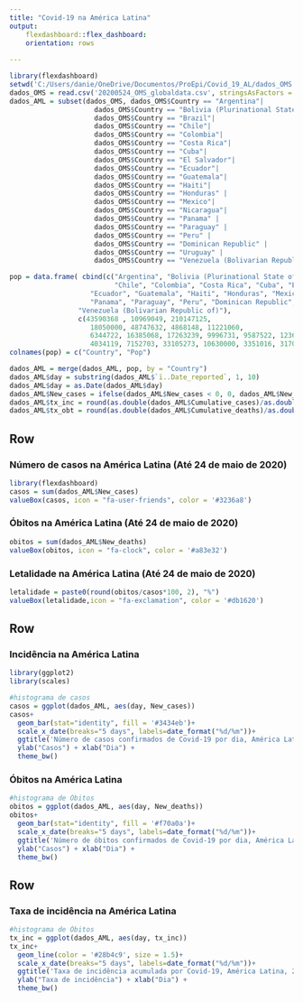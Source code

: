 ```yaml
---
title: "Covid-19 na América Latina"
output: 
    flexdashboard::flex_dashboard:
    orientation: rows
  
---
```


```r
library(flexdashboard)
setwd('C:/Users/danie/OneDrive/Documentos/ProEpi/Covid_19_AL/dados_OMS')
dados_OMS = read.csv('20200524_OMS_globaldata.csv', stringsAsFactors = F)
dados_AML = subset(dados_OMS, dados_OMS$Country == "Argentina"|
                     dados_OMS$Country == "Bolivia (Plurinational State of)"|
                     dados_OMS$Country == "Brazil"|
                     dados_OMS$Country == "Chile"|
                     dados_OMS$Country == "Colombia"|
                     dados_OMS$Country == "Costa Rica"|
                     dados_OMS$Country == "Cuba"|
                     dados_OMS$Country == "El Salvador"|
                     dados_OMS$Country == "Ecuador"|
                     dados_OMS$Country == "Guatemala"|
                     dados_OMS$Country == "Haiti"|
                     dados_OMS$Country == "Honduras" |
                     dados_OMS$Country == "Mexico"|
                     dados_OMS$Country == "Nicaragua"|
                     dados_OMS$Country == "Panama" |
                     dados_OMS$Country == "Paraguay" |
                     dados_OMS$Country == "Peru" |
                     dados_OMS$Country == "Dominican Republic" |
                     dados_OMS$Country == "Uruguay" |
                     dados_OMS$Country == "Venezuela (Bolivarian Republic of)")

pop = data.frame( cbind(c("Argentina", "Bolivia (Plurinational State of)", "Brazil", 
                          "Chile", "Colombia", "Costa Rica", "Cuba", "El Salvador",
                    "Ecuador", "Guatemala", "Haiti", "Honduras", "Mexico", "Nicaragua",
                    "Panama", "Paraguay", "Peru", "Dominican Republic", "Uruguay",
                 "Venezuela (Bolivarian Republic of)"),
                 c(43590368 , 10969049, 210147125, 
                    18050000, 48747632, 4868148, 11221060,
                    6344722, 16385068, 17263239, 9996731, 9587522, 123675325, 6167237,
                    4034119, 7152703, 33105273, 10630000, 3351016, 31703499)))
colnames(pop) = c("Country", "Pop")

dados_AML = merge(dados_AML, pop, by = "Country")
dados_AML$day = substring(dados_AML$`ï..Date_reported`, 1, 10)
dados_AML$day = as.Date(dados_AML$day)
dados_AML$New_cases = ifelse(dados_AML$New_cases < 0, 0, dados_AML$New_cases)
dados_AML$tx_inc = round(as.double(dados_AML$Cumulative_cases)/as.double(dados_AML$Pop)*100000, 2)
dados_AML$tx_obt = round(as.double(dados_AML$Cumulative_deaths)/as.double(dados_AML$Pop)*100000, 2)
```

Row 
-------------------------------------
### Número de casos na América Latina (Até 24 de maio de 2020)
    
```r
library(flexdashboard)
casos = sum(dados_AML$New_cases)
valueBox(casos, icon = "fa-user-friends", color = '#3236a8')
```
 

### Óbitos na América Latina (Até 24 de maio de 2020)
    
```r
obitos = sum(dados_AML$New_deaths)
valueBox(obitos, icon = "fa-clock", color = '#a83e32')
``` 
 

### Letalidade na América Latina (Até 24 de maio de 2020)
    
```r
letalidade = paste0(round(obitos/casos*100, 2), "%")
valueBox(letalidade,icon = "fa-exclamation", color = '#db1620')
``` 


Row 
-------------------------------------
### Incidência na América Latina
    
```r
library(ggplot2)
library(scales)

#histograma de casos 
casos = ggplot(dados_AML, aes(day, New_cases))
casos+ 
  geom_bar(stat="identity", fill = '#3434eb')+
  scale_x_date(breaks="5 days", labels=date_format("%d/%m"))+
  ggtitle('Número de casos confirmados de Covid-19 por dia, América Latina, 24 de maio de 2020')+
  ylab("Casos") + xlab("Dia") +
  theme_bw() 
```
    

### Óbitos na América Latina

```r
#histograma de Óbitos
obitos = ggplot(dados_AML, aes(day, New_deaths))
obitos+ 
  geom_bar(stat="identity", fill = '#f70a0a')+
  scale_x_date(breaks="5 days", labels=date_format("%d/%m"))+
  ggtitle('Número de óbitos confirmados de Covid-19 por dia, América Latina, 24 de maio de 2020')+
  ylab("Casos") + xlab("Dia") +
  theme_bw() 
```


Row 
-------------------------------------
### Taxa de incidência na América Latina 

```r
#histograma de Óbitos
tx_inc = ggplot(dados_AML, aes(day, tx_inc))
tx_inc+
  geom_line(color = '#28b4c9', size = 1.5)+
  scale_x_date(breaks="5 days", labels=date_format("%d/%m"))+
  ggtitle('Taxa de incidência acumulada por Covid-19, América Latina, 24 de maio de 2020')+
  ylab("Taxa de incidência") + xlab("Dia") +
  theme_bw()
```
